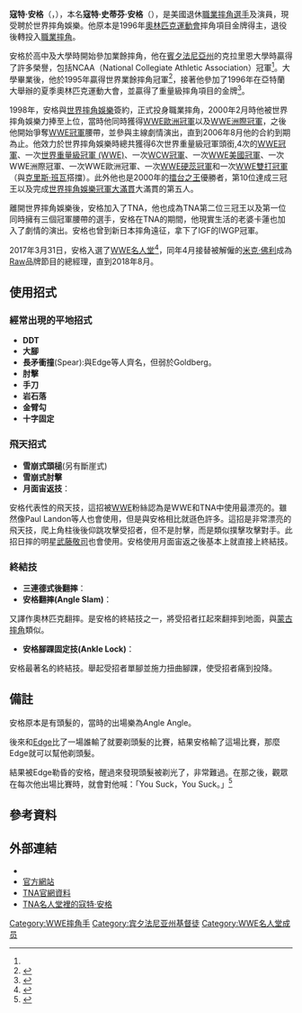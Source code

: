 {{Infobox professional wrestler
| name        = 寇特·安格<br />{{lang|en|Kurt Angle}}
| image       = Pe082305a1_hr.jpg
| caption     = 2005年8月的安格
| names       = '''寇特·安格'''（{{lang|en|Kurt Angle}}）
| birthname   = 寇特·史蒂芬·安格（{{lang|en|Kurt Steven Angle}}）
| height      = {{height|m=1.83}}<ref name="TNA-Bio">{{cite news|title=TNA Profile|url=http://www.tnawrestling.com/content/view/249/37/|publisher=TNA Wrestling|accessdate=2007-10-11|deadurl=yes|archiveurl=https://web.archive.org/web/20100114015705/http://www.tnawrestling.com/content/view/249/37|archivedate=2010-01-14}}</ref>
| weight      = {{weight|kg=100}}<ref name="TNA-Bio"/>
| birth_date  = {{birth date and age|1968|12|9}}
| birth_place = {{USA}}[[賓夕法尼亞州|賓夕法尼亞州]]{{tsl|en|Mt. Lebanon, Pennsylvania|芒特萊巴嫩}}
| death_date  = 
| death_place = 
| resides     = {{USA}}[[賓夕法尼亞州|賓夕法尼亞州]][[匹茲堡|匹茲堡]]
| billed      = 賓夕法尼亞州匹茲堡<ref name="TNA-Bio"/>
| trainer     = {{tsl|en|Dory Funk, Jr.|小杜里·放克}}<ref name=OWOW/><br />{{tsl|en|Tom Prichard|湯姆·普理查德}}<ref name=OWOW/>
| debut       = 1992年（業餘摔角）<br />1999年<ref name=OWOW>{{cite web|url=http://www.onlineworldofwrestling.com/profiles/k/kurt-angle.html|title=Kurt Angle's Profile|publisher=Online World of Wrestling|accessdate=2007-09-03|archive-date=2012-07-04|archive-url=https://web.archive.org/web/20120704035009/http://www.onlineworldofwrestling.com/profiles/k/kurt-angle.html|dead-url=no}}</ref>（職業摔角）
| retired     = 2019年4月7日
| spouse      = {{marriage|{{tsl|en|Karen Jarrett|卡瑞·賈瑞特}}|1998 |2008 |reason=divorced}}<br>{{marriage|
喬瓦納·亞諾蒂|2012 }}
| children    = 6
| module      = {{Infobox sportsperson
  | child          = yes
  | headercolor    = lightsteelblue
  | show-medals    = yes
  | medaltemplates = {{MedalSport|男子[[摔跤|摔跤]]}}
  {{MedalCountry|{{USA}}}}
  {{MedalCompetition|[[夏季奥林匹克运动会摔跤比赛|奥运会]]}}
  {{MedalGold|[[1996年夏季奥运会|1996年 亚特兰大]]|{{le|1996年夏季奥林匹克运动会摔跤比赛 – 男子自由式100公斤级|Wrestling at the 1996 Summer Olympics – Men's freestyle 100 kg|自由式100公斤级}}}}
  {{MedalCompetition|[[世界摔跤锦标赛|世锦赛]]}}
  {{MedalGold|{{le|1995年世界摔跤锦标赛|1995 World Wrestling Championships|1995年 亚特兰大}}|自由式100公斤级}}
  }}
}}

'''寇特·安格'''（{{lang-en|'''Kurt Angle'''}}，{{bd|1968年|12月9日|}}），本名'''寇特·史蒂芬·安格'''（{{lang-en|'''Kurt Steven Angle'''}}），是美國退休[[職業摔角|職業摔角選手]]及演員，現受聘於世界摔角娛樂。他原本是1996年[[1996年夏季奧林匹克運動會|奧林匹克運動會]]摔角項目金牌得主，退役後轉投入[[職業摔角|職業摔角]]。

安格於高中及大學時開始參加業餘摔角，他在[[賓夕法尼亞州|賓夕法尼亞州]]的克拉里恩大學時贏得了許多榮譽，包括NCAA（National Collegiate Athletic Association）冠軍<ref name=ka4/>。大學畢業後，他於1995年贏得世界業餘摔角冠軍<ref name=ka4>{{cite book|last=Angle|first=Kurt|title=It’s true, it’s true|url=https://archive.org/details/itstrueitstrue00angl|origyear=2001-09-18| edition=Hardcover|publisher=HarperEntertainment|isbn=0060393270|pages=[https://archive.org/details/itstrueitstrue00angl/page/4 4]}}</ref>，接著他參加了1996年在亞特蘭大舉辦的夏季奧林匹克運動大會，並贏得了重量級摔角項目的金牌<ref name="King">{{cite news|first=Peter|last=King|title=Gripping Finish|url=http://sportsillustrated.cnn.com/events/1996/olympics/daily/aug1/wrest.html|publisher=SI.com|accessdate=2007-07-14|archive-date=2006-12-05|archive-url=https://web.archive.org/web/20061205045043/http://sportsillustrated.cnn.com/events/1996/olympics/daily/aug1/wrest.html|dead-url=no}}</ref>。

1998年，安格與[[世界摔角娛樂|世界摔角娛樂]]簽約，正式投身職業摔角，2000年2月時他被世界摔角娛樂力捧至上位，當時他同時獲得[[WWE歐洲冠軍|WWE歐洲冠軍]]以及[[WWE洲際冠軍|WWE洲際冠軍]]，之後他開始爭奪[[WWE冠軍|WWE冠軍]]腰帶，並參與主線劇情演出，直到2006年8月他的合約到期為止。他效力於世界摔角娛樂時總共獲得6次世界重量級冠軍頭銜,4次的[[WWE冠軍|WWE冠軍]]、一次[[世界重量級冠軍_(WWE)|世界重量級冠軍 (WWE)]]、一次[[WCW冠軍|WCW冠軍]]、一次[[WWE美國冠軍|WWE美國冠軍]]、一次WWE洲際冠軍、一次WWE歐洲冠軍、一次[[WWE硬蕊冠軍|WWE硬蕊冠軍]]和一次[[WWE雙打冠軍|WWE雙打冠軍]]（與[[克里斯·班瓦|克里斯·班瓦]]搭擋）。此外他也是2000年的[[擂台之王|擂台之王]]優勝者，第10位達成三冠王以及完成[[世界摔角娛樂冠軍大滿貫|世界摔角娛樂冠軍大滿貫]]大滿貫的第五人。

離開世界摔角娛樂後，安格加入了TNA，他也成為TNA第二位三冠王以及第一位同時擁有三個冠軍腰帶的選手，安格在TNA的期間，他現實生活的老婆卡蓮也加入了劇情的演出。安格也曾到新日本摔角遠征，拿下了IGF的IWGP冠軍。

2017年3月31日，安格入選了[[世界摔角娱乐名人堂|WWE名人堂]]<ref>{{cite web|last1=Melok|first1=Bobby|title=Kurt Angle to be inducted into WWE Hall of Fame Class of 2017|url=http://www.wwe.com/shows/wwe-hall-fame/wwe-hall-of-fame-2017/article/kurt-angle-wwe-hall-of-fame-class-2017?sf51197997=1|publisher=WWE|accessdate=January 16, 2017|archive-date=2017-01-18|archive-url=https://web.archive.org/web/20170118044936/http://www.wwe.com/shows/wwe-hall-fame/wwe-hall-of-fame-2017/article/kurt-angle-wwe-hall-of-fame-class-2017?sf51197997=1|dead-url=no}}</ref>，同年4月接替被解僱的[[米克·佛利|米克·佛利]]成為[[WWE_Raw|Raw]]品牌節目的總經理，直到2018年8月。

==使用招式==
===經常出現的平地招式===
*'''DDT'''
*'''大腳'''
*'''長矛衝撞'''(Spear):與Edge等人齊名，但弱於Goldberg。
*'''肘擊'''
*'''手刀'''
*'''岩石落'''
*'''金臂勾'''
*'''十字固定'''

===飛天招式===
*'''雪崩式頭槌'''(另有斷崖式)
*'''雪崩式肘擊'''
*'''月面宙返技'''：
安格代表性的飛天技，這招被[[WWE|WWE]]粉絲認為是WWE和TNA中使用最漂亮的。雖然像Paul Landon等人也會使用，但是與安格相比就遜色許多。這招是非常漂亮的飛天技，爬上角柱後後仰跳攻擊受招者，但不是肘擊，而是類似撲擊攻擊對手。此招日摔的明星[[武藤敬司|武藤敬司]]也會使用。安格使用月面宙返之後基本上就直接上終結技。

===終結技===
*'''三連德式後翻摔'''：
*'''安格翻摔(Angle Slam)'''：
又譯作奧林匹克翻摔。是安格的終結技之一，將受招者扛起來翻摔到地面，與[[蒙古摔角|蒙古摔角]]類似。
*'''安格腳踝固定技(Ankle Lock)'''：
安格最著名的終結技。舉起受招者單腳並施力扭曲腳踝，使受招者痛到投降。

== 備註 ==
安格原本是有頭髮的，當時的出場樂為Angle Angle。

後來和[[Edge_(摔角手)|Edge]]比了一場誰輸了就要剃頭髮的比賽，結果安格輸了這場比賽，那麼Edge就可以幫他剃頭髮。

結果被Edge勒昏的安格，醒過來發現頭髮被剃光了，非常難過。在那之後，觀眾在每次他出場比賽時，就會對他喊：「You Suck，You Suck。」<ref name="Adam Copeland on Edge">{{cite book|last=Copeland|first=Adam|title=Adam Copeland on Edge|url=https://archive.org/details/adamcopelandoned0000cope|publisher=[[WWE_Books|WWE Books]]|date= 2004-11|page=[https://archive.org/details/adamcopelandoned0000cope/page/204 204]|isbn=978-0-7434-8347-6}}</ref>

== 參考資料 ==
{{reflist|2}}
== 外部連結 ==
{{commonscat|Kurt Angle}}
* {{imdb name|id=0029875}}
* [http://www.kurtangletna.net 官方網站]{{Wayback|url=http://www.kurtangletna.net/ |date=20200811222050 }}{{en}}
* [https://web.archive.org/web/20100114015705/http://www.tnawrestling.com/content/view/249/37 TNA官網資料]{{en}}
* [https://web.archive.org/web/20090826161235/http://www.wrestlinghalloffame.org/wrestlers.php?wrestler=1534 TNA名人堂裡的寇特·安格]{{en}}
{{WWE Championship}}
{{WWE洲际冠军}}
{{Authority control}}
{{DEFAULTSORT:Angle, Kurt}}
[[Category:WWE摔角手|Category:WWE摔角手]]
[[Category:宾夕法尼亚州基督徒|Category:宾夕法尼亚州基督徒]]
[[Category:WWE名人堂成员|Category:WWE名人堂成员]]